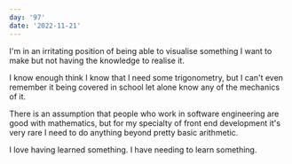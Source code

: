```yaml
---
day: '97'
date: '2022-11-21'
---
```


I'm in an irritating position of being able to visualise something I want to make but not having the knowledge to realise it.

I know enough think I know that I need some trigonometry, but I can't even remember it being covered in school let alone know any of the mechanics of it.

There is an assumption that people who work in software engineering are good with mathematics, but for my specialty of front end development it's very rare I need to do anything beyond pretty basic arithmetic.

I love having learned something. I have needing to learn something.
